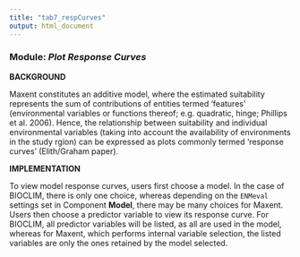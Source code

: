 ```yaml
---
title: "tab7_respCurves"
output: html_document
---
```


### **Module:** ***Plot Response Curves*** 
	
**BACKGROUND**  

Maxent constitutes an additive model, where the estimated suitability represents the sum of contributions of entities termed ‘features’ (environmental variables or functions thereof; e.g. quadratic, hinge; Phillips et al. 2006). Hence, the relationship between suitability and individual environmental variables (taking into account the availability of environments in the study rgion) can be expressed as plots commonly termed ‘response curves’ (Elith/Graham paper). 

**IMPLEMENTATION** 

To view model response curves, users first choose a model. In the case of BIOCLIM, there is only one choice, whereas depending on the `ENMeval` settings set in Component **Model**, there may be many choices for Maxent. Users then choose a predictor variable to view its response curve. For BIOCLIM, all predictor variables will be listed, as all are used in the model, whereas for Maxent, which performs internal variable selection, the listed variables are only the ones retained by the model selected.

